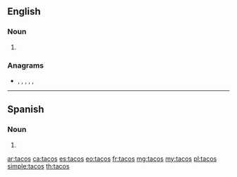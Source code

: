 {{also|TACOS}}
==English==

===Noun===
{{head|en|noun plural form}}

# {{plural of|taco|lang=en}}

===Anagrams===
* {{l|en|ascot}}, {{l|en|catso}}, {{l|en|coast}}, {{l|en|coats}}, {{l|en|costa}}, {{l|en|octas}}

----

==Spanish==

===Noun===
{{head|es|noun form|g=m}}

# {{plural of|taco|lang=es}}

[[ar:tacos]]
[[ca:tacos]]
[[es:tacos]]
[[eo:tacos]]
[[fr:tacos]]
[[mg:tacos]]
[[my:tacos]]
[[pl:tacos]]
[[simple:tacos]]
[[th:tacos]]